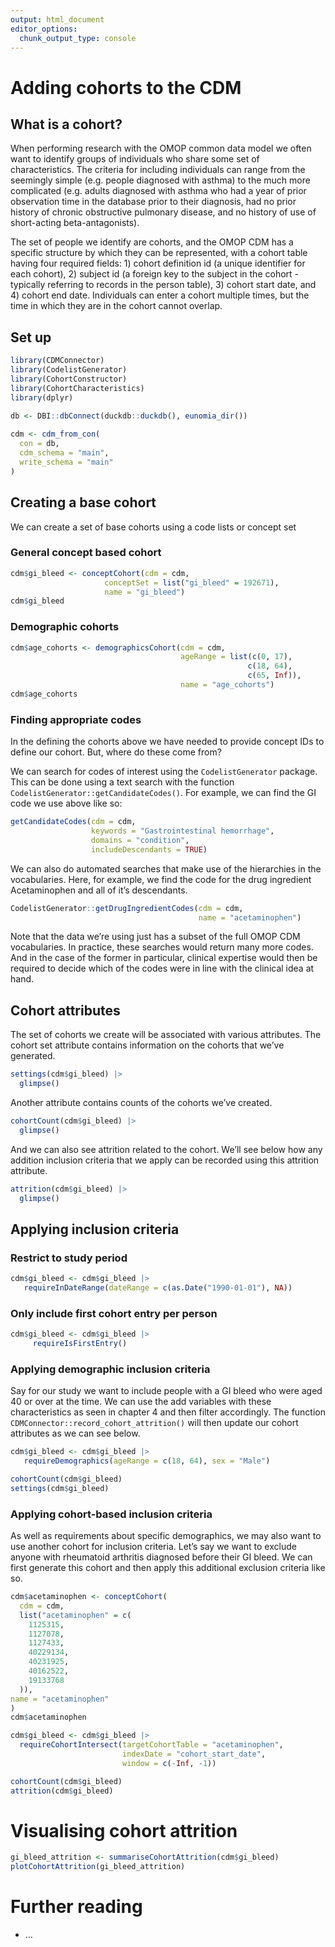 ```yaml
---
output: html_document
editor_options: 
  chunk_output_type: console
---
```


# Adding cohorts to the CDM

## What is a cohort?

When performing research with the OMOP common data model we often want to identify groups of individuals who share some set of characteristics. The criteria for including individuals can range from the seemingly simple (e.g. people diagnosed with asthma) to the much more complicated (e.g. adults diagnosed with asthma who had a year of prior observation time in the database prior to their diagnosis, had no prior history of chronic obstructive pulmonary disease, and no history of use of short-acting beta-antagonists).

The set of people we identify are cohorts, and the OMOP CDM has a specific structure by which they can be represented, with a cohort table having four required fields: 1) cohort definition id (a unique identifier for each cohort), 2) subject id (a foreign key to the subject in the cohort - typically referring to records in the person table), 3) cohort start date, and 4) cohort end date. Individuals can enter a cohort multiple times, but the time in which they are in the cohort cannot overlap.

## Set up

```r
library(CDMConnector)
library(CodelistGenerator)
library(CohortConstructor)
library(CohortCharacteristics)
library(dplyr)
        
db <- DBI::dbConnect(duckdb::duckdb(), eunomia_dir())

cdm <- cdm_from_con(
  con = db,
  cdm_schema = "main",
  write_schema = "main"
)
```

## Creating a base cohort

We can create a set of base cohorts using a code lists or concept set

### General concept based cohort

```r
cdm$gi_bleed <- conceptCohort(cdm = cdm, 
                     conceptSet = list("gi_bleed" = 192671), 
                     name = "gi_bleed")
cdm$gi_bleed
```

### Demographic cohorts

```r
cdm$age_cohorts <- demographicsCohort(cdm = cdm, 
                                      ageRange = list(c(0, 17),
                                                     c(18, 64),
                                                     c(65, Inf)), 
                                      name = "age_cohorts")
cdm$age_cohorts
```

::: {.callout-tip collapse="true"}
### Finding appropriate codes

In the defining the cohorts above we have needed to provide concept IDs to define our cohort. But, where do these come from?

We can search for codes of interest using the `CodelistGenerator` package. This can be done using a text search with the function `CodelistGenerator::getCandidateCodes()`. For example, we can find the GI code we use above like so:

```r
getCandidateCodes(cdm = cdm, 
                  keywords = "Gastrointestinal hemorrhage",
                  domains = "condition",
                  includeDescendants = TRUE)
```

We can also do automated searches that make use of the hierarchies in the vocabularies. Here, for example, we find the code for the drug ingredient Acetaminophen and all of it's descendants.

```r
CodelistGenerator::getDrugIngredientCodes(cdm = cdm, 
                                          name = "acetaminophen")
```

Note that the data we're using just has a subset of the full OMOP CDM vocabularies. In practice, these searches would return many more codes. And in the case of the former in particular, clinical expertise would then be required to decide which of the codes were in line with the clinical idea at hand.
:::

## Cohort attributes

The set of cohorts we create will be associated with various attributes. The cohort set attribute contains information on the cohorts that we've generated.

```r
settings(cdm$gi_bleed) |> 
  glimpse()
```

Another attribute contains counts of the cohorts we've created.

```r
cohortCount(cdm$gi_bleed) |> 
  glimpse()
```

And we can also see attrition related to the cohort. We'll see below how any addition inclusion criteria that we apply can be recorded using this attrition attribute.

```r
attrition(cdm$gi_bleed) |> 
  glimpse()
```

## Applying inclusion criteria

### Restrict to study period

```r
cdm$gi_bleed <- cdm$gi_bleed |>
   requireInDateRange(dateRange = c(as.Date("1990-01-01"), NA))
```

### Only include first cohort entry per person

```r
cdm$gi_bleed <- cdm$gi_bleed |> 
     requireIsFirstEntry() 
```

### Applying demographic inclusion criteria

Say for our study we want to include people with a GI bleed who were aged 40 or over at the time. We can use the add variables with these characteristics as seen in chapter 4 and then filter accordingly. The function `CDMConnector::record_cohort_attrition()` will then update our cohort attributes as we can see below.

```r
cdm$gi_bleed <- cdm$gi_bleed |>
   requireDemographics(ageRange = c(18, 64), sex = "Male")
```

```r
cohortCount(cdm$gi_bleed)
settings(cdm$gi_bleed)
```

### Applying cohort-based inclusion criteria

As well as requirements about specific demographics, we may also want to use another cohort for inclusion criteria. Let's say we want to exclude anyone with rheumatoid arthritis diagnosed before their GI bleed. We can first generate this cohort and then apply this additional exclusion criteria like so.

```r
cdm$acetaminophen <- conceptCohort(
  cdm = cdm,
  list("acetaminophen" = c(
    1125315,
    1127078,
    1127433,
    40229134,
    40231925,
    40162522,
    19133768
  )), 
name = "acetaminophen"
)
cdm$acetaminophen
```

```r
cdm$gi_bleed <- cdm$gi_bleed |> 
  requireCohortIntersect(targetCohortTable = "acetaminophen", 
                         indexDate = "cohort_start_date", 
                         window = c(-Inf, -1)) 
```

```r
cohortCount(cdm$gi_bleed)
attrition(cdm$gi_bleed)
```

# Visualising cohort attrition

```r
gi_bleed_attrition <- summariseCohortAttrition(cdm$gi_bleed)
plotCohortAttrition(gi_bleed_attrition)
```


# Further reading

-   ...